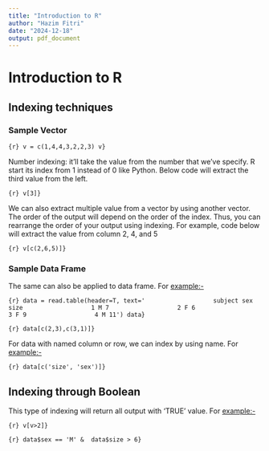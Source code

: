 ```yaml
---
title: "Introduction to R"
author: "Hazim Fitri"
date: "2024-12-18"
output: pdf_document
---
```


# Introduction to R

## Indexing techniques

### Sample Vector

`{r} v = c(1,4,4,3,2,2,3) v}`

Number indexing: it'll take the value from the number that we've specify. R start its index from 1 instead of 0 like Python. Below code will extract the third value from the left.

`{r} v[3]}`

We can also extract multiple value from a vector by using another vector. The order of the output will depend on the order of the index. Thus, you can rearrange the order of your output using indexing. For example, code below will extract the value from column 2, 4, and 5

`{r} v[c(2,6,5)]}`

### Sample Data Frame

The same can also be applied to data frame. For <example:->

`{r} data = read.table(header=T, text='                   subject sex size                   1 M 7                   2 F 6                   3 F 9                   4 M 11') data}`

`{r} data[c(2,3),c(3,1)]}`

For data with named column or row, we can index by using name. For <example:->

`{r} data[c('size', 'sex')]}`

## Indexing through Boolean

This type of indexing will return all output with 'TRUE' value. For <example:->

`{r} v[v>2]}`

`{r} data$sex == 'M' &  data$size > 6}`

```r

```

